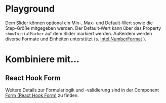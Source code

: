 # Playground

Dem Slider können optional ein Min-, Max- und Default-Wert sowie die Step-Größe
mitgegeben werden. Der Default-Wert kann über das Property `showInitialMarker`
auf dem Slider markiert werden. Außerdem werden diverse Formate und Einheiten
unterstützt (s.
[Intel.NumberFormat](https://developer.mozilla.org/en-US/docs/Web/JavaScript/Reference/Global_Objects/Intl/NumberFormat)
).

<LiveCodeEditor />

# Kombiniere mit...

## React Hook Form

Weitere Details zur Formularlogik und -validierung sind in der Component [Form (React Hook Form)](/03-components/form-controls/form-react-hook-form) zu finden.

<LiveCodeEditor example="form" editorCollapsed />
